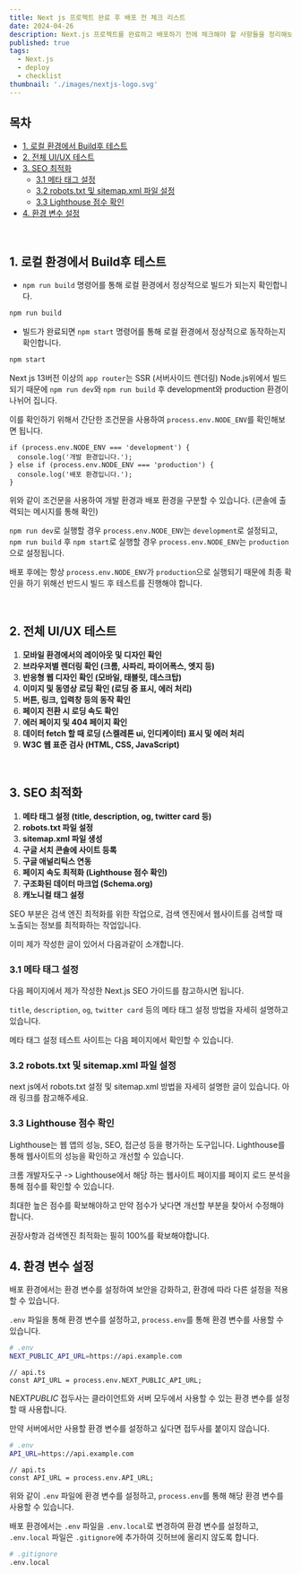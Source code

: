 ```yaml
---
title: Next js 프로젝트 완료 후 배포 전 체크 리스트
date: 2024-04-26
description: Next.js 프로젝트를 완료하고 배포하기 전에 체크해야 할 사항들을 정리해보았습니다.
published: true
tags:
  - Next.js
  - deploy
  - checklist
thumbnail: './images/nextjs-logo.svg'
---
```


## 목차

- [1. 로컬 환경에서 Build후 테스트](#1-로컬-환경에서-build후-테스트)
- [2. 전체 UI/UX 테스트](#2-전체-uiux-테스트)
- [3. SEO 최적화](#3-seo-최적화)
  - [3.1 메타 태그 설정](#31-메타-태그-설정)
  - [3.2 robots.txt 및 sitemap.xml 파일 설정](#32-robots.txt-및-sitemap.xml-파일-설정)
  - [3.3 Lighthouse 점수 확인](#33-lighthouse-점수-확인)
- [4. 환경 변수 설정](#4-환경-변수-설정)

<br />

## 1. 로컬 환경에서 Build후 테스트

- `npm run build` 명령어를 통해 로컬 환경에서 정상적으로 빌드가 되는지 확인합니다.

```bash
npm run build
```

- 빌드가 완료되면 `npm start` 명령어를 통해 로컬 환경에서 정상적으로 동작하는지 확인합니다.

```bash
npm start
```

Next js 13버전 이상의 `app router`는 SSR (서버사이드 렌더링) Node.js위에서 빌드되기 때문에 `npm run dev`와 `npm run build` 후 development와 production 환경이 나뉘어 집니다.

이를 확인하기 위해서 간단한 조건문을 사용하여 `process.env.NODE_ENV`를 확인해보면 됩니다.

```tsx
if (process.env.NODE_ENV === 'development') {
  console.log('개발 환경입니다.');
} else if (process.env.NODE_ENV === 'production') {
  console.log('배포 환경입니다.');
}
```

위와 같이 조건문을 사용하여 개발 환경과 배포 환경을 구분할 수 있습니다. (콘솔에 출력되는 메시지를 통해 확인)

`npm run dev`로 실행할 경우 `process.env.NODE_ENV`는 `development`로 설정되고, `npm run build` 후 `npm start`로 실행할 경우 `process.env.NODE_ENV`는 `production`으로 설정됩니다.

배포 후에는 항상 `process.env.NODE_ENV`가 `production`으로 실행되기 때문에 최종 확인을 하기 위해선 반드시 빌드 후 테스트를 진행해야 합니다.

<br />

## 2. 전체 UI/UX 테스트

1. **모바일 환경에서의 레이아웃 및 디자인 확인**
2. **브라우저별 렌더링 확인 (크롬, 사파리, 파이어폭스, 엣지 등)**
3. **반응형 웹 디자인 확인 (모바일, 태블릿, 데스크탑)**
4. **이미지 및 동영상 로딩 확인 (로딩 중 표시, 에러 처리)**
5. **버튼, 링크, 입력창 등의 동작 확인**
6. **페이지 전환 시 로딩 속도 확인**
7. **에러 페이지 및 404 페이지 확인**
8. **데이터 fetch 할 때 로딩 (스켈레톤 ui, 인디케이터) 표시 및 에러 처리**
9. **W3C 웹 표준 검사 (HTML, CSS, JavaScript)**

<br />

## 3. SEO 최적화

1. **메타 태그 설정 (title, description, og, twitter card 등)**
2. **robots.txt 파일 설정**
3. **sitemap.xml 파일 생성**
4. **구글 서치 콘솔에 사이트 등록**
5. **구글 애널리틱스 연동**
6. **페이지 속도 최적화 (Lighthouse 점수 확인)**
7. **구조화된 데이터 마크업 (Schema.org)**
8. **캐노니컬 태그 설정**

SEO 부분은 검색 엔진 최적화를 위한 작업으로, 검색 엔진에서 웹사이트를 검색할 때 노출되는 정보를 최적화하는 작업입니다.

이미 제가 작성한 글이 있어서 다음과같이 소개합니다.

### 3.1 메타 태그 설정

다음 페이지에서 제가 작성한 Next.js SEO 가이드를 참고하시면 됩니다.

`title`, `description`, `og`, `twitter card` 등의 메타 태그 설정 방법을 자세히 설명하고 있습니다.

<MDXLink
  title="Next js SEO 가이드 - https://recodelog.com/blog/seo/next-js"
  href="https://recodelog.com/blog/seo/next-js"
/>

메타 태그 설정 테스트 사이트는 다음 페이지에서 확인할 수 있습니다.

<MDXLink title="https://www.opengraph.xyz/" href="https://www.opengraph.xyz/" />

### 3.2 robots.txt 및 sitemap.xml 파일 설정

next js에서 robots.txt 설정 및 sitemap.xml 방법을 자세히 설명한 글이 있습니다. 아래 링크를 참고해주세요.

<MDXLink
  title="Next js를 사용한 다이나믹 sitemap 생성 feat. robots.txt 설정 방법 - https://recodelog.com/blog/next/sitemap"
  href="https://recodelog.com/blog/next/sitemap"
/>

### 3.3 Lighthouse 점수 확인

Lighthouse는 웹 앱의 성능, SEO, 접근성 등을 평가하는 도구입니다. Lighthouse를 통해 웹사이트의 성능을 확인하고 개선할 수 있습니다.

크롬 개발자도구 -> Lighthouse에서 해당 하는 웹사이트 페이지를 페이지 로드 분석을 통해 점수를 확인할 수 있습니다.

<MDXImage src="./images/lighthouse.png" alt="LightHouse" />

<MDXImage src="./images/lighthouse-result.png" alt="LightHouse 성능 지표" />

최대한 높은 점수를 확보해야하고 만약 점수가 낮다면 개선할 부분을 찾아서 수정해야 합니다.

권장사항과 검색엔진 최적화는 필히 100%를 확보해야합니다.

## 4. 환경 변수 설정

배포 환경에서는 환경 변수를 설정하여 보안을 강화하고, 환경에 따라 다른 설정을 적용할 수 있습니다.

`.env` 파일을 통해 환경 변수를 설정하고, `process.env`를 통해 환경 변수를 사용할 수 있습니다.

```bash
# .env
NEXT_PUBLIC_API_URL=https://api.example.com
```

```tsx
// api.ts
const API_URL = process.env.NEXT_PUBLIC_API_URL;
```

NEXT*PUBLIC* 접두사는 클라이언트와 서버 모두에서 사용할 수 있는 환경 변수를 설정할 때 사용합니다.

만약 서버에서만 사용할 환경 변수를 설정하고 싶다면 접두사를 붙이지 않습니다.

```bash
# .env
API_URL=https://api.example.com
```

```tsx
// api.ts
const API_URL = process.env.API_URL;
```

위와 같이 `.env` 파일에 환경 변수를 설정하고, `process.env`를 통해 해당 환경 변수를 사용할 수 있습니다.

배포 환경에서는 `.env` 파일을 `.env.local`로 변경하여 환경 변수를 설정하고, `.env.local` 파일은 `.gitignore`에 추가하여 깃허브에 올리지 않도록 합니다.

```bash
# .gitignore
.env.local
```
